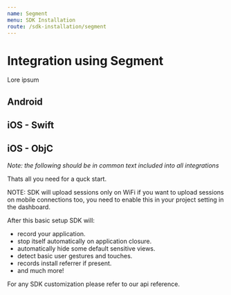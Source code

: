 ```yaml
---
name: Segment
menu: SDK Installation
route: /sdk-installation/segment
---
```


# Integration using Segment

Lore ipsum


## Android

## iOS - Swift

## iOS - ObjC


*Note: the following should be in common text included into all integrations*

Thats all you need for a quck start.

NOTE: SDK will upload sessions only on WiFi if you want to upload sessions on mobile connections too, you need to enable this in your project setting in the dashboard.

After this basic setup SDK will:
- record your application.
- stop itself automatically on application closure.
- automatically hide some default sensitive views.
- detect basic user gestures and touches.
- records install referrer if present.
- and much more!

For any SDK customization please refer to our api reference.



